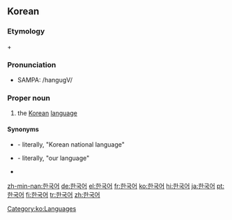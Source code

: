 ==Korean==
{{ko-sort|ㅎ}}
===Etymology===
{{ko-inline|한국|Hanguk|Korea|韓國}} + {{ko-inline|어|eo|language|語}}

===Pronunciation===
{{ko-pron|ipa=[haːngugʌ]|phon=한ː국어|rr=Hangugeo}}
*SAMPA: /hangugV/

===Proper noun===
{{ko-pos|proper noun|rv=Hangugeo|hanja=韓國語}}

# the [[Korean]] [[language]]

====Synonyms====
* {{ko-inline|한국말|Hangungmal}} - literally, "Korean national language"
* {{ko-inline|우리말|Urimal}} - literally, "our language"
* {{ko-inline|조선어|4=朝鮮語|Joseoneo}}

[[Category:ko:Languages]]

[[zh-min-nan:한국어]]
[[de:한국어]]
[[el:한국어]]
[[fr:한국어]]
[[ko:한국어]]
[[hi:한국어]]
[[ja:한국어]]
[[pt:한국어]]
[[fi:한국어]]
[[tr:한국어]]
[[zh:한국어]]